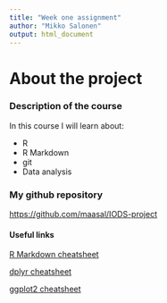 ```yaml
---
title: "Week one assignment"
author: "Mikko Salonen"
output: html_document
---
```

# About the project

### Description of the course
In this course I will learn about:

  * R
  * R Markdown
  * git
  * Data analysis
  

### My github repository
<https://github.com/maasal/IODS-project>

#### Useful links
[R Markdown cheatsheet](https://www.rstudio.com/wp-content/uploads/2015/02/rmarkdown-cheatsheet.pdf)

[dplyr cheatsheet](https://www.rstudio.com/wp-content/uploads/2015/02/data-wrangling-cheatsheet.pdf)

[ggplot2 cheatsheet](https://www.rstudio.com/wp-content/uploads/2015/03/ggplot2-cheatsheet.pdf)